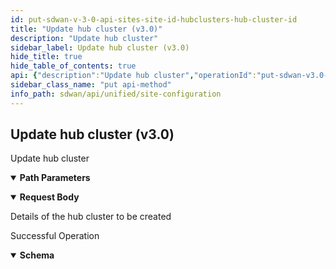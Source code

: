 ```yaml
---
id: put-sdwan-v-3-0-api-sites-site-id-hubclusters-hub-cluster-id
title: "Update hub cluster (v3.0)"
description: "Update hub cluster"
sidebar_label: Update hub cluster (v3.0)
hide_title: true
hide_table_of_contents: true
api: {"description":"Update hub cluster","operationId":"put-sdwan-v3.0-api-sites-site_id-hubclusters-hub_cluster_id","parameters":[{"description":"Site Id","in":"path","name":"site_id","required":true,"schema":{"description":"Site Id","type":"string"}},{"description":"Hub Cluster Id","in":"path","name":"hub_cluster_id","required":true,"schema":{"description":"Hub Cluster Id","type":"string"}}],"requestBody":{"content":{"application/json":{"schema":{"properties":{"admin_up":{"description":"Admin Up","type":"boolean"},"id":{"description":"Id","type":"string"},"load_alarm_threshold":{"description":"Load Alarm Threshold","format":"int32","type":"integer"},"name":{"description":"Name","type":"string"},"subscription_factor":{"description":"Subscription Factor","format":"float","type":"number"}}}}},"description":"Details of the hub cluster to be created"},"responses":{"200":{"content":{"application/json":{"schema":{"properties":{"admin_up":{"description":"Admin Up: ValidateEnum(enumClass = classOf[AdminState], message = Invalid enum string., nullAllowed = false) ","type":"boolean"},"id":{"description":"Id","type":"string"},"load_alarm_threshold":{"description":"Load Alarm Threshold: Digits(fraction = 0, integer = 3, ) ValidateDecimal(increment = 0, max = 0, error = INVALID_VALUE_RANGE: Invalid value range., min = 0) ","format":"int32","type":"integer"},"name":{"description":"Name: Size(max = 128, error = NAME_EXCEEDS_LIMIT: Name of the resource exceeds limit., min = 0) ","type":"string"},"subscription_factor":{"description":"Subscription Factor: Digits(fraction = 1, integer = 1, ) ValidateDecimal(increment = 5, max = 5, error = INVALID_VALUE_RANGE: Invalid value range., min = 5) ","format":"float","type":"number"}},"required":["admin_up"]}}},"description":"Successful Operation"}},"tags":["Site Configuration"],"method":"put","path":"/sdwan/v3.0/api/sites/{site_id}/hubclusters/{hub_cluster_id}","jsonRequestBodyExample":{"admin_up":true,"id":"string","load_alarm_threshold":0,"name":"string","subscription_factor":0},"info":{"contact":{},"description":"List of APIs used to manage your site specific configuration attributes, and HA configuration for both branch and data center sites.","title":"Site Configuration","version":"Latest"},"postman":{"name":"Update hub cluster (v3.0)","description":{"content":"Update hub cluster","type":"text/plain"},"url":{"path":["sdwan","v3.0","api","sites",":site_id","hubclusters",":hub_cluster_id"],"host":["{{baseUrl}}"],"query":[],"variable":[{"disabled":false,"description":{"content":"(Required) Site Id","type":"text/plain"},"type":"any","value":"","key":"site_id"},{"disabled":false,"description":{"content":"(Required) Hub Cluster Id","type":"text/plain"},"type":"any","value":"","key":"hub_cluster_id"}]},"header":[{"key":"Content-Type","value":"application/json"},{"key":"Accept","value":"application/json"}],"method":"PUT","body":{"mode":"raw","raw":"\"\"","options":{"raw":{"language":"json"}}}}}
sidebar_class_name: "put api-method"
info_path: sdwan/api/unified/site-configuration
---
```



## Update hub cluster (v3.0)



Update hub cluster

<details style={{"marginBottom":"1rem"}} data-collapsed={false} open={true}><summary style={{}}><strong>Path Parameters</strong></summary><div><ul><ParamsItem className={"paramsItem"} param={{"description":"Site Id","in":"path","name":"site_id","required":true,"schema":{"description":"Site Id","type":"string"}}}></ParamsItem><ParamsItem className={"paramsItem"} param={{"description":"Hub Cluster Id","in":"path","name":"hub_cluster_id","required":true,"schema":{"description":"Hub Cluster Id","type":"string"}}}></ParamsItem></ul></div></details><MimeTabs><TabItem label={"application/json"} value={"application/json-schema"}><details style={{}} data-collapsed={false} open={true}><summary style={{"textAlign":"left"}}><strong>Request Body</strong></summary><div style={{"textAlign":"left","marginLeft":"1rem"}}><div style={{"marginTop":"1rem","marginBottom":"1rem"}}>

Details of the hub cluster to be created

</div></div><ul style={{"marginLeft":"1rem"}}><SchemaItem collapsible={false} name={"admin_up"} required={false} schemaDescription={"Admin Up"} schemaName={"boolean"} qualifierMessage={undefined} defaultValue={undefined}></SchemaItem><SchemaItem collapsible={false} name={"id"} required={false} schemaDescription={"Id"} schemaName={"string"} qualifierMessage={undefined} defaultValue={undefined}></SchemaItem><SchemaItem collapsible={false} name={"load_alarm_threshold"} required={false} schemaDescription={"Load Alarm Threshold"} schemaName={"int32"} qualifierMessage={undefined} defaultValue={undefined}></SchemaItem><SchemaItem collapsible={false} name={"name"} required={false} schemaDescription={"Name"} schemaName={"string"} qualifierMessage={undefined} defaultValue={undefined}></SchemaItem><SchemaItem collapsible={false} name={"subscription_factor"} required={false} schemaDescription={"Subscription Factor"} schemaName={"float"} qualifierMessage={undefined} defaultValue={undefined}></SchemaItem></ul></details></TabItem></MimeTabs><div><ApiTabs><TabItem label={"200"} value={"200"}><div>

Successful Operation

</div><div><MimeTabs groupId={"mime-type"}><TabItem label={"application/json"} value={"application/json"}><SchemaTabs groupId={"schema-tabs"}><TabItem label={"Schema"} value={"Schema"}><details style={{}} data-collapsed={false} open={true}><summary style={{"textAlign":"left"}}><strong>Schema</strong></summary><div style={{"textAlign":"left","marginLeft":"1rem"}}></div><ul style={{"marginLeft":"1rem"}}><SchemaItem collapsible={false} name={"admin_up"} required={false} schemaDescription={"Admin Up: ValidateEnum(enumClass = classOf[AdminState], message = Invalid enum string., nullAllowed = false) "} schemaName={"boolean"} qualifierMessage={undefined} defaultValue={undefined}></SchemaItem><SchemaItem collapsible={false} name={"id"} required={false} schemaDescription={"Id"} schemaName={"string"} qualifierMessage={undefined} defaultValue={undefined}></SchemaItem><SchemaItem collapsible={false} name={"load_alarm_threshold"} required={false} schemaDescription={"Load Alarm Threshold: Digits(fraction = 0, integer = 3, ) ValidateDecimal(increment = 0, max = 0, error = INVALID_VALUE_RANGE: Invalid value range., min = 0) "} schemaName={"int32"} qualifierMessage={undefined} defaultValue={undefined}></SchemaItem><SchemaItem collapsible={false} name={"name"} required={false} schemaDescription={"Name: Size(max = 128, error = NAME_EXCEEDS_LIMIT: Name of the resource exceeds limit., min = 0) "} schemaName={"string"} qualifierMessage={undefined} defaultValue={undefined}></SchemaItem><SchemaItem collapsible={false} name={"subscription_factor"} required={false} schemaDescription={"Subscription Factor: Digits(fraction = 1, integer = 1, ) ValidateDecimal(increment = 5, max = 5, error = INVALID_VALUE_RANGE: Invalid value range., min = 5) "} schemaName={"float"} qualifierMessage={undefined} defaultValue={undefined}></SchemaItem></ul></details></TabItem><TabItem label={"Example (from schema)"} value={"Example (from schema)"}><ResponseSamples responseExample={"{\n  \"admin_up\": true,\n  \"id\": \"string\",\n  \"load_alarm_threshold\": 0,\n  \"name\": \"string\",\n  \"subscription_factor\": 0\n}"} language={"json"}></ResponseSamples></TabItem></SchemaTabs></TabItem></MimeTabs></div></TabItem></ApiTabs></div>
      